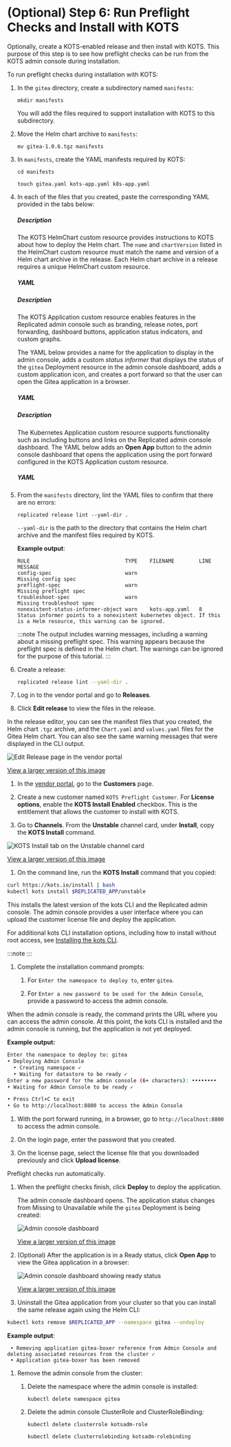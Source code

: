 
# (Optional) Step 6: Run Preflight Checks and Install with KOTS

Optionally, create a KOTS-enabled release and then install with KOTS. This purpose of this step is to see how preflight checks can be run from the KOTS admin console during installation.

To run preflight checks during installation with KOTS: 

1. In the `gitea` directory, create a subdirectory named `manifests`:

   ```
   mkdir manifests
   ```

   You will add the files required to support installation with KOTS to this subdirectory.

1. Move the Helm chart archive to `manifests`:

   ```
   mv gitea-1.0.6.tgz manifests
   ```

1. In `manifests`, create the YAML manifests required by KOTS:
   ```
   cd manifests
   ```
   ```
   touch gitea.yaml kots-app.yaml k8s-app.yaml
   ```

1. In each of the files that you created, paste the corresponding YAML provided in the tabs below:

   <Tabs>
   <TabItem value="helmchart" label="gitea.yaml" default>
    <h5>Description</h5>
    <p>The KOTS HelmChart custom resource provides instructions to KOTS about how to deploy the Helm chart. The <code>name</code> and <code>chartVersion</code> listed in the HelmChart custom resource must match the name and version of a Helm chart archive in the release. Each Helm chart archive in a release requires a unique HelmChart custom resource.</p>
    <h5>YAML</h5>
    <HelmChartCr/>
   </TabItem>
   <TabItem value="kots-app" label="kots-app.yaml">
   <h5>Description</h5>
    <p>The KOTS Application custom resource enables features in the Replicated admin console such as branding, release notes, port forwarding, dashboard buttons, application status indicators, and custom graphs.</p><p>The YAML below provides a name for the application to display in the admin console, adds a custom <em>status informer</em> that displays the status of the <code>gitea</code> Deployment resource in the admin console dashboard, adds a custom application icon, and creates a port forward so that the user can open the Gitea application in a browser.</p>
    <h5>YAML</h5>
    <KotsCr/>
   </TabItem>
   <TabItem value="k8s-app" label="k8s-app.yaml">
   <h5>Description</h5>
    <p>The Kubernetes Application custom resource supports functionality such as including buttons and links on the Replicated admin console dashboard. The YAML below adds an <strong>Open App</strong> button to the admin console dashboard that opens the application using the port forward configured in the KOTS Application custom resource.</p>
    <h5>YAML</h5>
    <K8sCr/>
   </TabItem>
   </Tabs>   

1. From the `manifests` directory, lint the YAML files to confirm that there are no errors:

   ```
   replicated release lint --yaml-dir .
   ```
   `--yaml-dir` is the path to the directory that contains the Helm chart archive and the manifest files required by KOTS.

   **Example output**:

   ```
   RULE                               TYPE    FILENAME        LINE  MESSAGE
   config-spec                        warn                          Missing config spec                                                         
   preflight-spec                     warn                          Missing preflight spec
   troubleshoot-spec                  warn                          Missing troubleshoot spec
   nonexistent-status-informer-object warn    kots-app.yaml   8     Status informer points to a nonexistent kubernetes object. If this is a Helm resource, this warning can be ignored.
   ```
   :::note
   The output includes warning messages, including a warning about a missing preflight spec. This warning appears because the preflight spec is defined in the Helm chart. The warnings can be ignored for the purpose of this tutorial. 
   :::

1. Create a release:

   ```bash 
   replicated release lint --yaml-dir .   
   ```

1. Log in to the vendor portal and go to **Releases**.

1. Click **Edit release** to view the files in the release.

  In the release editor, you can see the manifest files that you created, the Helm chart `.tgz` archive, and the `Chart.yaml` and `values.yaml` files for the Gitea Helm chart. You can also see the same warning messages that were displayed in the CLI output.

  ![Edit Release page in the vendor portal](/images/tutorial-kots-helm-release-edit-seq-1.png)

  [View a larger version of this image](/images/tutorial-kots-helm-release-edit-seq-1.png)

1. In the [vendor portal](https://vendor.replicated.com), go to the **Customers** page.

1. Create a new customer named `KOTS Preflight Customer`. For **License options**, enable the **KOTS Install Enabled** checkbox. This is the entitlement that allows the customer to install with KOTS.

1. Go to **Channels**. From the **Unstable** channel card, under **Install**, copy the **KOTS Install** command.

  ![KOTS Install tab on the Unstable channel card](/images/helm-tutorial-unstable-kots-install-command.png)

  [View a larger version of this image](/images/helm-tutorial-unstable-kots-install-command.png)

1. On the command line, run the **KOTS Install** command that you copied:

  ```bash
  curl https://kots.io/install | bash
  kubectl kots install $REPLICATED_APP/unstable
  ```

  This installs the latest version of the kots CLI and the Replicated admin console. The admin console provides a user interface where you can upload the customer license file and deploy the application.

  For additional kots CLI installation options, including how to install without root access, see [Installing the kots CLI](/reference/kots-cli-getting-started).

  :::note
  <KotsVerReq/>
  :::

1. Complete the installation command prompts:

   1. For `Enter the namespace to deploy to`, enter `gitea`. 

   1. For `Enter a new password to be used for the Admin Console`, provide a password to access the admin console.

  When the admin console is ready, the command prints the URL where you can access the admin console. At this point, the kots CLI is installed and the admin console is running, but the application is not yet deployed.

  **Example output:**

  ```bash
  Enter the namespace to deploy to: gitea
  • Deploying Admin Console
    • Creating namespace ✓
    • Waiting for datastore to be ready ✓
  Enter a new password for the admin console (6+ characters): ••••••••
  • Waiting for Admin Console to be ready ✓

  • Press Ctrl+C to exit
  • Go to http://localhost:8800 to access the Admin Console
  ```

1. With the port forward running, in a browser, go to `http://localhost:8800` to access the admin console.

1. On the login page, enter the password that you created.

1. On the license page, select the license file that you downloaded previously and click **Upload license**.

  Preflight checks run automatically.

1. When the preflight checks finish, click **Deploy** to deploy the application.

   The admin console dashboard opens. The application status changes from Missing to Unavailable while the `gitea` Deployment is being created:

   ![Admin console dashboard](/images/tutorial-gitea-unavailable.png)

   [View a larger version of this image](/images/tutorial-gitea-unavailable.png)

1. (Optional) After the application is in a Ready status, click **Open App** to view the Gitea application in a browser:

   ![Admin console dashboard showing ready status](/images/tutorial-gitea-ready.png)

   [View a larger version of this image](/images/tutorial-gitea-ready.png) 

1. Uninstall the Gitea application from your cluster so that you can install the same release again using the Helm CLI:

  ```bash
  kubectl kots remove $REPLICATED_APP --namespace gitea --undeploy
  ```
  **Example output**:
  ```
   • Removing application gitea-boxer reference from Admin Console and deleting associated resources from the cluster ✓
   • Application gitea-boxer has been removed
  ```

1. Remove the admin console from the cluster:  

   1. Delete the namespace where the admin console is installed:

      ```
      kubectl delete namespace gitea
      ```
   1. Delete the admin console ClusterRole and ClusterRoleBinding:  

      ```
      kubectl delete clusterrole kotsadm-role
      ```
      ```
      kubectl delete clusterrolebinding kotsadm-rolebinding
      ```     